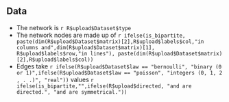 
## Data

  - The network is `r R$upload$Dataset$type`
  - The network nodes are made up of `r ifelse(is_bipartite, paste(dim(R$upload$Dataset$matrix)[2],R$upload$labels$col,"in columns and",dim(R$upload$Dataset$matrix)[1], R$upload$labels$row,"in lines"), paste(dim(R$upload$Dataset$matrix)[2],R$upload$labels$col))`
  - Edges take `r ifelse(R$upload$Dataset$law == "bernoulli", "binary (0 or 1)",ifelse(R$upload$Dataset$law == "poisson", "integers (0, 1, 2 , . .)", "real"))` values `r ifelse(is_bipartite,"",ifelse(R$upload$directed, "and are directed.", "and are symmetrical."))`
